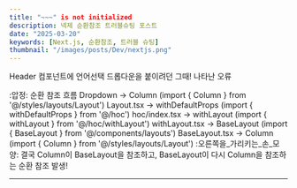 ```yaml
---
title: "~~~" is not initialized
description: 넥제 순환참조 트러블슈팅 포스트
date: "2025-03-20"
keywords: [Next.js, 순환참조, 트러블 슈팅]
thumbnail: "/images/posts/Dev/nextjs.png"
---
```


Header 컴포넌트에 언어선택 드롭다운을 붙이려던 그때! 나타난 오류

:압정: 순환 참조 흐름
Dropdown → Column (import { Column } from '@/styles/layouts/Layout')
Layout.tsx → withDefaultProps (import { withDefaultProps } from '@/hoc')
hoc/index.tsx → withLayout (import { withLayout } from '@/hoc/withLayout')
withLayout.tsx → BaseLayout (import { BaseLayout } from '@/components/layouts')
BaseLayout.tsx → Column (import { Column } from '@/styles/layouts/Layout')
:오른쪽을_가리키는_손_모양: 결국 Column이 BaseLayout을 참조하고, BaseLayout이 다시 Column을 참조하는 순환 참조 발생!



---